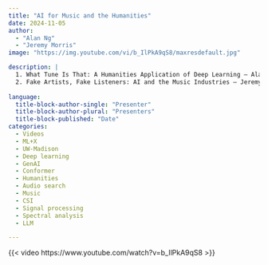 ```yaml
---
title: "AI for Music and the Humanities"
date: 2024-11-05
author: 
  - "Alan Ng"
  - "Jeremy Morris"
image: "https://img.youtube.com/vi/b_IlPkA9qS8/maxresdefault.jpg"

description: |
  1. What Tune Is That: A Humanities Application of Deep Learning — Alan Ng <br>
  2. Fake Artists, Fake Listeners: AI and the Music Industries — Jeremy Morris, PhD
  
language: 
  title-block-author-single: "Presenter"
  title-block-author-plural: "Presenters"
  title-block-published: "Date"
categories:
  - Videos
  - ML+X
  - UW-Madison
  - Deep learning
  - GenAI
  - Conformer
  - Humanities
  - Audio search
  - Music
  - CSI
  - Signal processing
  - Spectral analysis
  - LLM

---
```


{{< video https://www.youtube.com/watch?v=b_IlPkA9qS8 >}}
